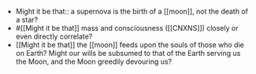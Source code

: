 - Might it be that:: a supernova is the birth of a [[moon]], not the death of a star?
- #[[Might it be that]] mass and consciousness ([[CNXNS]]) closely or even directly correlate?
- [[Might it be that]] the [[moon]] feeds upon the souls of those who die on Earth? Might our wills be subsumed to that of the Earth serving us the Moon, and the Moon greedily devouring us?
